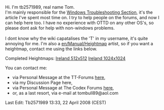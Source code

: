 Hi. I'm tb2571989, real name Tom. <br> {{en/Archive/Community/Users/Userbox Heightmap Artist}}I'm mainly responsible for the [[en/Archive/Manual/Troubleshooting Windows|Windows Troubleshooting Section]], it's the article I've spent most time on. I try to help people on the forums, and now I can help here too. I have no experience with OTTD on any other OS's, so please dont ask for help with non-windows problems. <br> <br>
I dont know why the wiki capatalises the 'T' in my username, it's quite annoying for me. 
I'm also a [[en/Manual/Heightmap]] artist, so if you want a heightmap, contact me using the links below.

Completed Heightmaps:
[http://wiki.openttd.org/images/7/7f/Ireland512.scn Ireland 512x512]
[http://wiki.openttd.org/images/9/9a/Ireland1024.scn Ireland 1024x1024]

You can contact me:
* via Personal Message at the TT-Forums [http://www.tt-forums.net/memberlist.php?mode=viewprofile&u=11166 here],
* via my Discussion Page here,  
* via Personal Message at The Codex Forums [http://www.thecodexseries.com/forum/index.php?showuser=405 here],
* or, as a last resort, via e-mail at tombull89@aol.com

Last Edit: Tb2571989 13:33, 22 April 2008 (CEST)